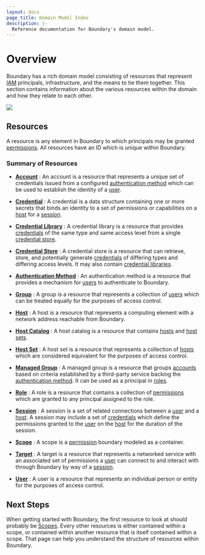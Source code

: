 ```yaml
---
layout: docs
page_title: Domain Model Index
description: |-
  Reference documentation for Boundary's domain model.
---
```


# Overview

Boundary has a rich domain model
consisting of resources that represent
[IAM][] principals,
infrastructure,
and the means to tie them together.
This section contains information about the various resources within the domain
and how they relate to each other.

![](/img/boundary-domain-model-overview.jpg)

## Resources

A resource is any element in Boundary
to which principals may be granted [permissions][].
All resources have an ID which is unique within Boundary.

### Summary of Resources

- **[Account][]** :
  An account is a resource
  that represents a unique set of credentials
  issued from a configured [authentication method][]
  which can be used to establish the identity of a [user][].

- **[Credential][]** :
  A credential is a data structure containing one or more secrets
  that binds an identity to a set of permissions or capabilities
  on a [host][] for a [session][].

- **[Credential Library][]** :
  A credential library is a resource
  that provides [credentials][]
  of the same type and same access level
  from a single [credential store][].

- **[Credential Store][]** :
  A credential store is a resource
  that can retrieve, store, and potentially generate [credentials][]
  of differing types and differing access levels.
  It may also contain [credential libraries][].

- **[Authentication Method][]** :
  An authentication method is a resource
  that provides a mechanism
  for [users][] to authenticate to Boundary.

- **[Group][]** :
  A group is a resource
  that represents a collection of [users][]
  which can be treated equally
  for the purposes of access control.

- **[Host][]** :
  A host is a resource
  that represents a computing element with a network address
  reachable from Boundary.

- **[Host Catalog][]** :
  A host catalog is a resource
  that contains [hosts][] and [host sets][].

- **[Host Set][]** :
  A host set is a resource
  that represents a collection of [hosts][]
  which are considered equivalent
  for the purposes of access control.

- **[Managed Group][]** :
  A managed group is a resource that groups [accounts][] based on criteria
  established by a third-party service backing the [authentication method][]. It
  can be used as a principal in [roles][].

- **[Role][]** :
  A role is a resource
  that contains a collection of [permissions][]
  which are granted to any principal assigned to the role.

- **[Session][]** :
  A session is a set of related connections between a [user][] and a [host][].
  A session may include a set of [credentials][]
  which define the permissions granted to the [user][] on the [host][] for the duration
  of the session.

- **[Scope][]** :
  A scope is a [permission][] boundary modeled as a container.

- **[Target][]** :
  A target is a resource
  that represents a networked service
  with an associated set of permissions
  a [user][] can connect to
  and interact with
  through Boundary
  by way of a [session][].

- **[User][]** :
  A user is a resource
  that represents an individual person or entity
  for the purposes of access control.

## Next Steps

When getting started with Boundary,
the first resource to look at should probably be [Scopes][].
Every other resources is either contained within a scope,
or contained within another resource
that is itself contained within a scope.
That page can help you understand the structure of resources within Boundary.

[iam]: https://en.wikipedia.org/wiki/Identity_management
[account]: /docs/concepts/domain-model/accounts
[accounts]: /docs/concepts/domain-model/accounts
[authentication method]: /docs/concepts/domain-model/auth-methods
[authentication methods]: /docs/concepts/domain-model/auth-methods
[credential library]: /docs/concepts/domain-model/credential-libraries
[credential libraries]: /docs/concepts/domain-model/credential-libraries
[credential store]: /docs/concepts/domain-model/credential-stores
[credential stores]: /docs/concepts/domain-model/credential-stores
[credential]: /docs/concepts/domain-model/credentials
[credentials]: /docs/concepts/domain-model/credentials
[group]: /docs/concepts/domain-model/groups
[groups]: /docs/concepts/domain-model/groups
[host catalog]: /docs/concepts/domain-model/host-catalogs
[host catalogs]: /docs/concepts/domain-model/host-catalogs
[host set]: /docs/concepts/domain-model/host-sets
[host sets]: /docs/concepts/domain-model/host-sets
[host]: /docs/concepts/domain-model/hosts
[hosts]: /docs/concepts/domain-model/hosts
[managed group]: /docs/concepts/domain-model/managed-groups
[role]: /docs/concepts/domain-model/roles
[roles]: /docs/concepts/domain-model/roles
[scope]: /docs/concepts/domain-model/scopes
[scopes]: /docs/concepts/domain-model/scopes
[project]: /docs/concepts/domain-model/scopes#projects
[session]: /docs/concepts/domain-model/sessions
[sessions]: /docs/concepts/domain-model/sessions
[target]: /docs/concepts/domain-model/targets
[targets]: /docs/concepts/domain-model/targets
[user]: /docs/concepts/domain-model/users
[users]: /docs/concepts/domain-model/users
[permission]: /docs/concepts/security/permissions
[permissions]: /docs/concepts/security/permissions
